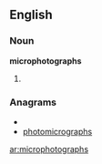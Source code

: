 ==English==

===Noun===
'''microphotographs'''

# {{plural of|[[microphotograph]]}}

===Anagrams===
* {{alphagram|acghhimooopprrst}}
* [[photomicrographs#English|photomicrographs]]

[[ar:microphotographs]]
